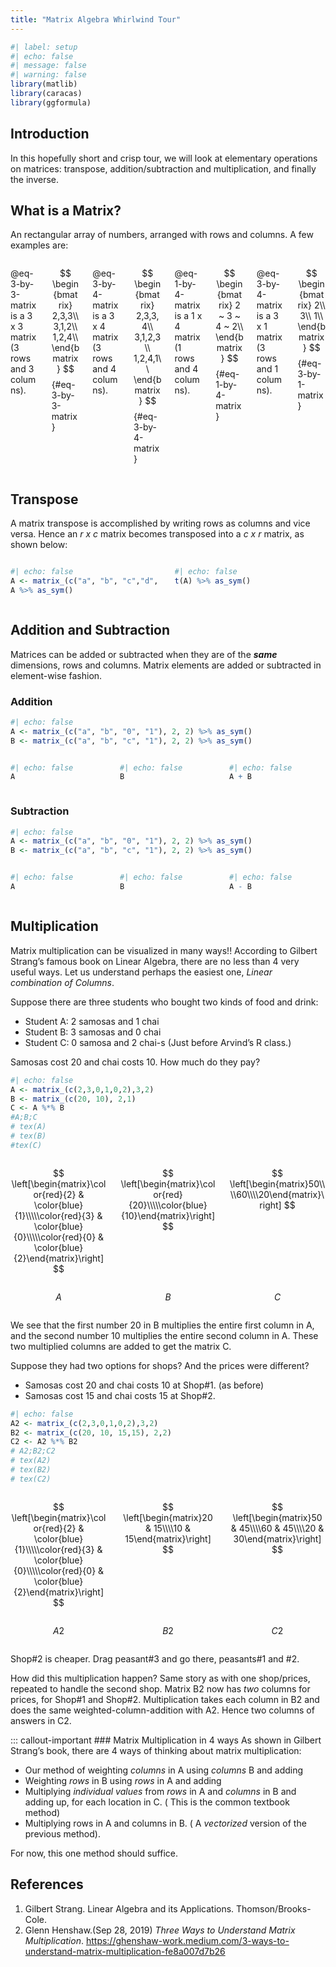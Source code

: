 ```yaml
---
title: "Matrix Algebra Whirlwind Tour"
---
```


```r
#| label: setup
#| echo: false
#| message: false
#| warning: false
library(matlib)
library(caracas)
library(ggformula)
```


## Introduction

In this hopefully short and crisp tour, we will look at elementary operations on matrices: transpose, addition/subtraction and multiplication, and finally the inverse.

## What is a Matrix?

An rectangular array of numbers, arranged with rows and columns. A few examples are:

:::: {.columns}
::: {.column width=48%}
@eq-3-by-3-matrix is a 3 x 3 matrix (3 rows and 3 columns).
:::
::: {.column width=48%}
$$
\begin{bmatrix}
2,3,3\\
3,1,2\\
1,2,4\\
\end{bmatrix}
$$ {#eq-3-by-3-matrix}
:::

::: {.column width=48%}
@eq-3-by-4-matrix is a 3 x 4 matrix (3 rows and 4 columns).
:::
::: {.column width=48%}
$$
\begin{bmatrix}
2,3,3,4\\
3,1,2,3\\
1,2,4,1\\
\end{bmatrix}
$$ {#eq-3-by-4-matrix}
:::

::: {.column width=48%}
@eq-1-by-4-matrix is a 1 x 4 matrix (1 rows and 4 columns).
:::
::: {.column width=48%}
$$
\begin{bmatrix}
2 ~ 3 ~ 4 ~ 2\\
\end{bmatrix}
$$ {#eq-1-by-4-matrix}
:::

::: {.column width=48%}
@eq-3-by-4-matrix is a 3 x 1 matrix (3 rows and 1 columns).
:::
::: {.column width=48%}
$$
\begin{bmatrix}
2\\
3\\
1\\
\end{bmatrix}
$$ {#eq-3-by-1-matrix}
:::
::::

## Transpose
A matrix transpose is accomplished by writing rows as columns and vice versa. Hence an $r~ x ~ c$ matrix becomes transposed into a $c~ x ~ r$ matrix, as shown below:

:::: {.columns}
::: {.column width=48%}
```r
#| echo: false
A <- matrix_(c("a", "b", "c","d", "1","2"), 2, 3) 
A %>% as_sym()

```

:::
::: {.column width=48%}
```r
#| echo: false
t(A) %>% as_sym()

```
:::
::::


## Addition and Subtraction

Matrices can be added or subtracted when they are of the ***same*** dimensions, rows and columns. Matrix elements are added or subtracted in element-wise fashion.


### Addition
```r
#| echo: false
A <- matrix_(c("a", "b", "0", "1"), 2, 2) %>% as_sym()
B <- matrix_(c("a", "b", "c", "1"), 2, 2) %>% as_sym()
```

:::: {.columns}
::: {.column width=30%}
```r
#| echo: false
A
```
:::

::: {.column width=30%}
```r
#| echo: false
B
```
:::
::: {.column width=30%}
```r
#| echo: false
A + B
```
:::
::::

### Subtraction
```r
#| echo: false
A <- matrix_(c("a", "b", "0", "1"), 2, 2) %>% as_sym()
B <- matrix_(c("a", "b", "c", "1"), 2, 2) %>% as_sym()
```

:::: {.columns}
::: {.column width=30%}
```r
#| echo: false
A
```
:::

::: {.column width=30%}
```r
#| echo: false
B
```
:::
::: {.column width=30%}
```r
#| echo: false
A - B
```
:::
::::

## Multiplication

Matrix multiplication can be visualized in many ways!! According to Gilbert Strang's famous book on Linear Algebra, there are no less than 4 very useful ways. Let us understand perhaps the easiest one, *Linear combination of Columns*.

Suppose there are three students who bought two kinds of food and drink:

- Student A: 2 samosas and 1 chai
- Student B: 3 samosas and 0 chai
- Student C: 0 samosa and 2 chai-s (Just before Arvind's R class.)

Samosas cost 20 and chai costs 10. How much do they pay?

```r
#| echo: false
A <- matrix_(c(2,3,0,1,0,2),3,2) 
B <- matrix_(c(20, 10), 2,1) 
C <- A %*% B
#A;B;C
# tex(A)
# tex(B)
#tex(C)
```
:::: {.columns}
::: {.column width=30%}
$$
\left[\begin{matrix}\color{red}{2} & \color{blue}{1}\\\\\color{red}{3} & \color{blue}{0}\\\\\color{red}{0} & \color{blue}{2}\end{matrix}\right]
$$
:::
::: {.column width=30%}
$$
\left[\begin{matrix}\color{red}{20}\\\\\color{blue}{10}\end{matrix}\right]
$$
:::
::: {.column width=30%}
$$
\left[\begin{matrix}50\\\\60\\\\20\end{matrix}\right]
$$
:::
::::

:::: {.columns}
::: {.column width=30%}
$$A$$
:::
::: {.column width=30%}
$$B$$
:::
::: {.column width=30%}
$$C$$
:::
::::

We see that the first number $20$ in B multiplies the entire first column in A, and the second number $10$ multiplies the entire second column in A. These two multiplied columns are added to get the matrix C.

Suppose they had two options for shops? And the prices were different?

- Samosas cost 20 and chai costs 10 at Shop#1. (as before)
- Samosas cost 15 and chai costs 15 at Shop#2. 

```r
#| echo: false
A2 <- matrix_(c(2,3,0,1,0,2),3,2) 
B2 <- matrix_(c(20, 10, 15,15), 2,2) 
C2 <- A2 %*% B2
# A2;B2;C2
# tex(A2)
# tex(B2)
# tex(C2)
```
:::: {.columns}
::: {.column width=30%}
$$
\left[\begin{matrix}\color{red}{2} & \color{blue}{1}\\\\\color{red}{3} & \color{blue}{0}\\\\\color{red}{0} & \color{blue}{2}\end{matrix}\right]
$$
:::
::: {.column width=30%}
$$
\left[\begin{matrix}20 & 15\\\\10 & 15\end{matrix}\right]
$$
:::
::: {.column width=30%}
$$
\left[\begin{matrix}50 & 45\\\\60 & 45\\\\20 & 30\end{matrix}\right]
$$
:::
::::

:::: {.columns}
::: {.column width=30%}
$$A2$$
:::
::: {.column width=30%}
$$B2$$
:::
::: {.column width=30%}
$$C2$$
:::
::::

Shop#2 is cheaper. Drag peasant#3 and go there, peasants#1 and #2.

How did this multiplication happen?
Same story as with one shop/prices, repeated to handle the second shop.
Matrix B2 now has *two* columns for prices, for Shop#1 and Shop#2.
Multiplication takes each column in B2 and does the same weighted-column-addition with A2. Hence two columns of answers in C2.

::: callout-important
### Matrix Multiplication in 4 ways
As shown in Gilbert Strang's book, there are 4 ways of thinking about matrix multiplication:

- Our method of weighting *columns* in A using *columns* B and adding
- Weighting *rows* in B using *rows* in A and adding
- Multiplying *individual values* from *rows* in A and *columns* in B and adding up, for each location in C. ( This is the common textbook method)
- Multiplying rows in A and columns in B. ( A *vectorized* version of the previous method).

For now, this one method should suffice. 

## References
1. Gilbert Strang. Linear Algebra and its Applications. Thomson/Brooks-Cole.
1. Glenn Henshaw.(Sep 28, 2019) *Three Ways to Understand Matrix Multiplication*. <https://ghenshaw-work.medium.com/3-ways-to-understand-matrix-multiplication-fe8a007d7b26>


